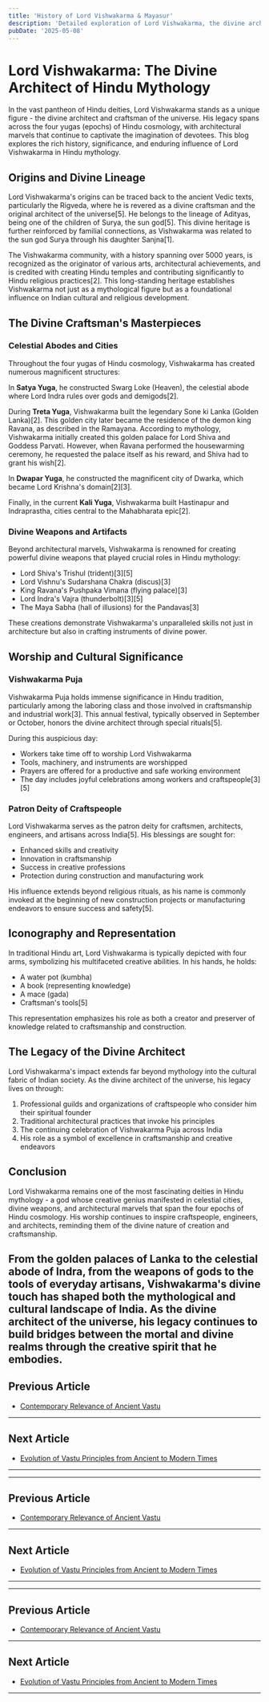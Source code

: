 ```yaml
---
title: 'History of Lord Vishwakarma & Mayasur'
description: 'Detailed exploration of Lord Vishwakarma, the divine architect of the universe, and Mayasur, the architect of demons, their contributions to Vastu Shastra, and their significance in Hindu mythology as the originators of architectural science and cosmic design principles.'
pubDate: '2025-05-08'
---
```


# Lord Vishwakarma: The Divine Architect of Hindu Mythology

In the vast pantheon of Hindu deities, Lord Vishwakarma stands as a unique figure - the divine architect and craftsman of the universe. His legacy spans across the four yugas (epochs) of Hindu cosmology, with architectural marvels that continue to captivate the imagination of devotees. This blog explores the rich history, significance, and enduring influence of Lord Vishwakarma in Hindu mythology.

## Origins and Divine Lineage

Lord Vishwakarma's origins can be traced back to the ancient Vedic texts, particularly the Rigveda, where he is revered as a divine craftsman and the original architect of the universe[5]. He belongs to the lineage of Adityas, being one of the children of Surya, the sun god[5]. This divine heritage is further reinforced by familial connections, as Vishwakarma was related to the sun god Surya through his daughter Sanjna[1].

The Vishwakarma community, with a history spanning over 5000 years, is recognized as the originator of various arts, architectural achievements, and is credited with creating Hindu temples and contributing significantly to Hindu religious practices[2]. This long-standing heritage establishes Vishwakarma not just as a mythological figure but as a foundational influence on Indian cultural and religious development.

## The Divine Craftsman's Masterpieces

### Celestial Abodes and Cities

Throughout the four yugas of Hindu cosmology, Vishwakarma has created numerous magnificent structures:

In **Satya Yuga**, he constructed Swarg Loke (Heaven), the celestial abode where Lord Indra rules over gods and demigods[2].

During **Treta Yuga**, Vishwakarma built the legendary Sone ki Lanka (Golden Lanka)[2]. This golden city later became the residence of the demon king Ravana, as described in the Ramayana. According to mythology, Vishwakarma initially created this golden palace for Lord Shiva and Goddess Parvati. However, when Ravana performed the housewarming ceremony, he requested the palace itself as his reward, and Shiva had to grant his wish[2].

In **Dwapar Yuga**, he constructed the magnificent city of Dwarka, which became Lord Krishna's domain[2][3].

Finally, in the current **Kali Yuga**, Vishwakarma built Hastinapur and Indraprastha, cities central to the Mahabharata epic[2].

### Divine Weapons and Artifacts

Beyond architectural marvels, Vishwakarma is renowned for creating powerful divine weapons that played crucial roles in Hindu mythology:

- Lord Shiva's Trishul (trident)[3][5]
- Lord Vishnu's Sudarshana Chakra (discus)[3]
- King Ravana's Pushpaka Vimana (flying palace)[3]
- Lord Indra's Vajra (thunderbolt)[3][5]
- The Maya Sabha (hall of illusions) for the Pandavas[3]

These creations demonstrate Vishwakarma's unparalleled skills not just in architecture but also in crafting instruments of divine power.

## Worship and Cultural Significance

### Vishwakarma Puja

Vishwakarma Puja holds immense significance in Hindu tradition, particularly among the laboring class and those involved in craftsmanship and industrial work[3]. This annual festival, typically observed in September or October, honors the divine architect through special rituals[5].

During this auspicious day:
- Workers take time off to worship Lord Vishwakarma
- Tools, machinery, and instruments are worshipped
- Prayers are offered for a productive and safe working environment
- The day includes joyful celebrations among workers and craftspeople[3][5]

### Patron Deity of Craftspeople

Lord Vishwakarma serves as the patron deity for craftsmen, architects, engineers, and artisans across India[5]. His blessings are sought for:
- Enhanced skills and creativity
- Innovation in craftsmanship
- Success in creative professions
- Protection during construction and manufacturing work

His influence extends beyond religious rituals, as his name is commonly invoked at the beginning of new construction projects or manufacturing endeavors to ensure success and safety[5].

## Iconography and Representation

In traditional Hindu art, Lord Vishwakarma is typically depicted with four arms, symbolizing his multifaceted creative abilities. In his hands, he holds:
- A water pot (kumbha)
- A book (representing knowledge)
- A mace (gada)
- Craftsman's tools[5]

This representation emphasizes his role as both a creator and preserver of knowledge related to craftsmanship and construction.

## The Legacy of the Divine Architect

Lord Vishwakarma's impact extends far beyond mythology into the cultural fabric of Indian society. As the divine architect of the universe, his legacy lives on through:

1. Professional guilds and organizations of craftspeople who consider him their spiritual founder
2. Traditional architectural practices that invoke his principles
3. The continuing celebration of Vishwakarma Puja across India
4. His role as a symbol of excellence in craftsmanship and creative endeavors

## Conclusion

Lord Vishwakarma remains one of the most fascinating deities in Hindu mythology - a god whose creative genius manifested in celestial cities, divine weapons, and architectural marvels that span the four epochs of Hindu cosmology. His worship continues to inspire craftspeople, engineers, and architects, reminding them of the divine nature of creation and craftsmanship.

From the golden palaces of Lanka to the celestial abode of Indra, from the weapons of gods to the tools of everyday artisans, Vishwakarma's divine touch has shaped both the mythological and cultural landscape of India. As the divine architect of the universe, his legacy continues to build bridges between the mortal and divine realms through the creative spirit that he embodies.
---

## Previous Article
- [Contemporary Relevance of Ancient Vastu](/blogs-md/1801_Intro/180120_Contemporary_Relevance_of_Ancient_Vastu.mdx)

---

## Next Article
- [Evolution of Vastu Principles from Ancient to Modern Times](/blogs-md/1801_Intro/180102_Evolution_of_Vastu_Principles_from_Ancient_to_Modern_Times.mdx)

---
---

## Previous Article
- [Contemporary Relevance of Ancient Vastu](180120_Contemporary_Relevance_of_Ancient_Vastu.mdx)

---

## Next Article
- [Evolution of Vastu Principles from Ancient to Modern Times](180102_Evolution_of_Vastu_Principles_from_Ancient_to_Modern_Times.mdx)

---
---

## Previous Article
- [Contemporary Relevance of Ancient Vastu](180120_Contemporary_Relevance_of_Ancient_Vastu.mdx)

---

## Next Article
- [Evolution of Vastu Principles from Ancient to Modern Times](180102_Evolution_of_Vastu_Principles_from_Ancient_to_Modern_Times.mdx)

---
